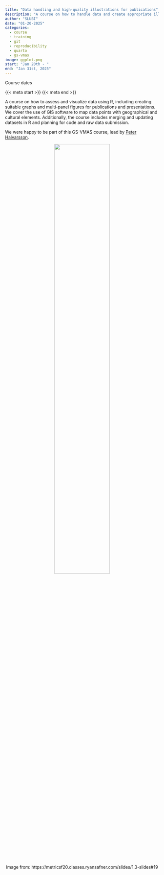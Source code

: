 ```yaml
---
title: "Data handling and high-quality illustrations for publications"
description: "A course on how to handle data and create appropriate illustrations for your project."
author: "SLUBI"
date: "01-20-2025"
categories:
  - course
  - training
  - git 
  - reproducibility
  - quarto
  - gs-vmas
image: ggplot.png
start: "Jan 20th - "
end: "Jan 31st, 2025" 
---
```


::: {.course-meta-block .quarto-title-meta}
:::: {.quarto-title-meta-heading}
Course dates
::::
:::: {.quarto-title-meta-contents}
{{< meta start >}} {{< meta end >}}
::::
:::

A course on how to assess and visualize data using R, including creating suitable graphs and multi-panel figures for publications and presentations. We cover the use of GIS software to map data points with geographical and cultural elements. Additionally, the course includes merging and updating datasets in R and planning for code and raw data submission.

We were happy to be part of this GS-VMAS course, lead by [Peter Halvarsson](https://www.slu.se/en/ew-cv/peter-halvarsson/). 

<center>
![](ggplot.png){ .class width=60%}

Image from: https://metricsf20.classes.ryansafner.com/slides/1.3-slides#19